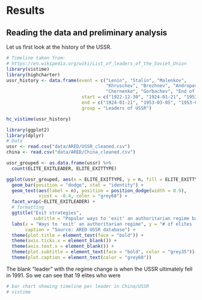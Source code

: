 # Results

## Reading the data and preliminary analysis

Let us first look at the history of the USSR.

```r
# Timeline taken from:
# https://en.wikipedia.org/wiki/List_of_leaders_of_the_Soviet_Union
library(vistime)
library(highcharter)
ussr_history <- data.frame(event = c("Lenin", "Stalin", "Malenkov", 
                                     "Khruschev", "Brezhnev", "Andropov", 
                                     "Chernenko", "Gorbachev", "End of USSR"), 
                            start = c("1922-12-30", "1924-01-21", "1953-03-05", "1953-09-14", "1964-10-14", "1982-11-10", "1984-02-09", "1985-03-10", "1991-12-25"), 
                            end = c("1924-01-21", "1953-03-05", "1953-09-14", "1964-10-14", "1982-11-10", "1984-02-09", "1985-03-10", "1991-12-25", "2000-01-01"), 
                            group = "Leaders of USSR")

hc_vistime(ussr_history)
```



```r
library(ggplot2) 
library(dplyr)
# Data
ussr <- read.csv("data/ARED/USSR_cleaned.csv")
china <- read.csv("data/ARED/China_cleaned.csv")

ussr_grouped <- as.data.frame(ussr) %>%
  count(ELITE_EXITLEADER, ELITE_EXITTYPE)

ggplot(ussr_grouped, aes(x = ELITE_EXITTYPE, y = n, fill = ELITE_EXITTYPE)) +
  geom_bar(position = "dodge", stat = "identity") +
  geom_text(aes(label = n), position = position_dodge(width = 0.9), 
            vjust = -0.4, color = "grey68") +
  facet_wrap(~ELITE_EXITLEADER) +
  # formatting
  ggtitle("Exit strategies",
          subtitle = "Popular ways to 'exit' an authoritarian regime based on leaders") +
  labs(x = "Ways to 'exit' an authoritarian regime", y = "# of elites 'exiting' this way", 
       caption = "Source: ARED USSR database") +
  theme(plot.title = element_text(face = "bold")) +
  theme(axis.ticks.x = element_blank()) +
  theme(axis.text.x = element_blank()) +
  theme(plot.subtitle = element_text(face = "bold", color = "grey35")) +
  theme(plot.caption = element_text(color = "grey68"))
```

The blank "leader" with the regime change is when the USSR ultimately fell in 1991. So we can see that 19 elites who were 
```r
# bar chart showing timeline per leader in China/USSR
# vistime
```

